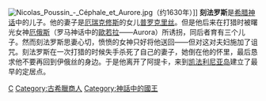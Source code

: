 [[File:Nicolas_Poussin_-_Céphale_et_Aurore.jpg|thumb]]（约1630年）]]
'''刻法罗斯'''是[[希腊神话|希腊神话]]中{{le|戴奧尼俄斯|Deioneus}}的儿子。他的妻子是[[厄瑞克修斯|厄瑞克修斯]]的女儿[[普罗克里丝|普罗克里丝]]。但是他后来在打猎时被曙光女神[[厄俄斯|厄俄斯]]（罗马神话中的[[歐若拉|歐若拉]]——Aurora）所诱拐，同后者育有三个儿子。然而刻法罗斯思妻心切，愤愤的女神只好将他送回——但对这对夫妇施加了诅咒。刻法罗斯在一次打猎的时候失手杀死了自己的妻子，她倒在他的怀里，最后恳求他不要再回到伊俄丝的身边。于是他离开了阿提卡，来到[[凯法利尼亚岛|凯法利尼亚岛]]建立了最早的定居点。

{{Commonscat|Cephalus}}
{{Authority control}}
{{myth-stub}}

[[Category:希臘神祇|C]]
[[Category:古希臘商人|Category:古希臘商人]]
[[Category:神話中的國王|Category:神話中的國王]]